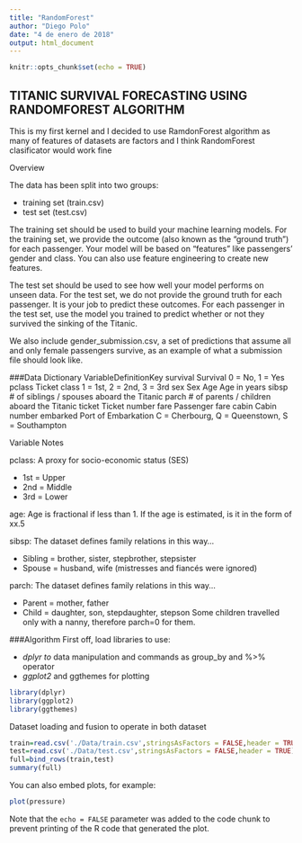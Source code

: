 ```yaml
---
title: "RandomForest"
author: "Diego Polo"
date: "4 de enero de 2018"
output: html_document
---
```


```r
knitr::opts_chunk$set(echo = TRUE)
```

## TITANIC SURVIVAL FORECASTING USING RANDOMFOREST ALGORITHM

This is my first kernel and I decided to use RamdonForest algorithm as many of features of datasets are factors and I think RandomForest clasificator would work fine

Overview

The data has been split into two groups:

* training set (train.csv)
* test set (test.csv)

The training set should be used to build your machine learning models. For the training set, we provide the outcome (also known as the “ground truth”) for each passenger. Your model will be based on “features” like passengers’ gender and class. You can also use feature engineering to create new features.

The test set should be used to see how well your model performs on unseen data. For the test set, we do not provide the ground truth for each passenger. It is your job to predict these outcomes. For each passenger in the test set, use the model you trained to predict whether or not they survived the sinking of the Titanic.

We also include gender_submission.csv, a set of predictions that assume all and only female passengers survive, as an example of what a submission file should look like.

###Data Dictionary
VariableDefinitionKey survival Survival 0 = No, 1 = Yes pclass Ticket class 1 = 1st, 2 = 2nd, 3 = 3rd sex Sex Age Age in years sibsp # of siblings / spouses aboard the Titanic parch # of parents / children aboard the Titanic ticket Ticket number fare Passenger fare cabin Cabin number embarked Port of Embarkation C = Cherbourg, Q = Queenstown, S = Southampton

Variable Notes

pclass: A proxy for socio-economic status (SES)

+ 1st = Upper
+ 2nd = Middle
+ 3rd = Lower

age: Age is fractional if less than 1. If the age is estimated, is it in the form of xx.5

sibsp: The dataset defines family relations in this way...

+ Sibling = brother, sister, stepbrother, stepsister
+ Spouse = husband, wife (mistresses and fiancés were ignored)

parch: The dataset defines family relations in this way...

+ Parent = mother, father
+ Child = daughter, son, stepdaughter, stepson
Some children travelled only with a nanny, therefore parch=0 for them.


###Algorithm
First off, load libraries to use: 

* *dplyr to* data manipulation and commands as group_by and %>% operator
* *ggplot2* and ggthemes for plotting

```r
library(dplyr)
library(ggplot2)
library(ggthemes)
```

Dataset loading and fusion to operate in both dataset
```r
train=read.csv('./Data/train.csv',stringsAsFactors = FALSE,header = TRUE)
test=read.csv('./Data/test.csv',stringsAsFactors = FALSE,header = TRUE)
full=bind_rows(train,test)
summary(full)
```


You can also embed plots, for example:

```r
plot(pressure)
```

Note that the `echo = FALSE` parameter was added to the code chunk to prevent printing of the R code that generated the plot.
